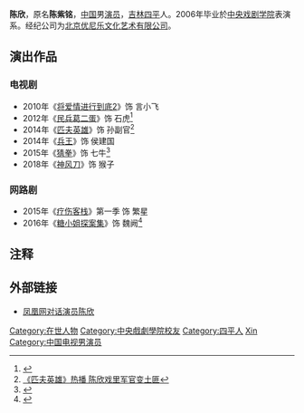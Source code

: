 {{otheruses|陳欣}}
{{藝人
|姓名 = 陈欣
|類型 = 男演員
|圖片 =
|圖片尺寸 = 
|圖片簡介 = 
|原名 = 陈紫铭
|外文名 = 
|外文 =  
|羅馬拼音 = 
|英文名 = 
|暱稱 = 
|其他藝名 = 
|國籍 = {{PRC}}
|民族 = 
|籍貫 = 
|出生日期 = 4月28日
|出生地點 = [[吉林|吉林]][[四平市|四平市]]
|逝世日期 = 
|逝世地點 = 
|職業 = 演员 
|語言 = 汉语
|教育程度 = 
|宗教信仰 =
|配偶 = 
|兒女 = 
|父母 = 
|音樂類型 = 
|演奏樂器 = 
|出生地 = 
|出道作 = 
|唱片公司 = 
|經紀公司 = 北京优尼乐文化艺术有限公司
|網站 = 
|相關團體 = 
|獎項 = 
|IMDb = 
}}

'''陈欣'''，原名'''陈紫铭'''，[[中国|中国]]男[[演员|演员]]，[[吉林|吉林]][[四平|四平]]人。2006年毕业於[[中央戏剧学院|中央戏剧学院]]表演系。经纪公司为[[北京优尼乐文化艺术有限公司|北京优尼乐文化艺术有限公司]]。

== 演出作品 ==
=== 电视剧 ===
*2010年《[[将爱情进行到底2|将爱情进行到底2]]》饰 言小飞
*2012年《[[民兵葛二蛋|民兵葛二蛋]]》饰 石虎<ref>{{Cite web |url=http://ent.163.com/11/0909/10/7DGJRA5V00031GVS.html |title=民兵葛二蛋》河北杀青 黄渤陈欣童心未泯 |access-date=2016-03-28 |archive-date=2019-06-08 |archive-url=https://web.archive.org/web/20190608054126/http://ent.163.com/11/0909/10/7DGJRA5V00031GVS.html |dead-url=no }}</ref>
*2014年《[[匹夫英雄|匹夫英雄]]》饰 孙副官<ref>[http://et.21cn.com/gundong/etscroll/a/2014/0313/16/26687650.shtml 《匹夫英雄》热播 陈欣戏里军官变土匪]{{Dead link|date=2018年7月 |bot=InternetArchiveBot |fix-attempted=yes }}</ref>
*2014年《[[兵王|兵王]]》饰 侯建国
*2015年《[[猜拳_(电视剧)|猜拳]]》饰 七牛<ref>{{Cite web |url=http://ent.ifeng.com/a/20150403/42362236_0.shtml |title=《猜拳》央视八套热播 陈欣演绎抗日英雄 |access-date=2016-03-28 |archive-date=2019-06-03 |archive-url=https://web.archive.org/web/20190603011934/http://ent.ifeng.com/a/20150403/42362236_0.shtml |dead-url=no }}</ref>
*2018年《[[神风刀|神风刀]]》饰 猴子

=== 网路剧 ===
*2015年《[[疗伤客栈|疗伤客栈]]》第一季 饰 繁星
*2016年《[[糖小姐探案集|糖小姐探案集]]》饰 魏阙<ref>{{Cite web |url=http://www.gywb.cn/content/2016-01/07/content_4448050.htm |title=陈欣《糖小姐探案集》热播 警戒男神变护花使者 |access-date=2016-03-28 |archive-date=2019-06-08 |archive-url=https://web.archive.org/web/20190608054133/http://www.gywb.cn/content/2016-01/07/content_4448050.htm |dead-url=no }}</ref>

== 注释 ==
<references/>

== 外部链接 ==
*[http://v.ifeng.com/ent/mingxing/201111/179a7e57-7f3c-4ec0-982a-fcd3833a2d0f.shtml 凤凰网对话演员陈欣] {{Wayback|url=http://v.ifeng.com/ent/mingxing/201111/179a7e57-7f3c-4ec0-982a-fcd3833a2d0f.shtml |date=20190606085306 }}

{{DEFAULTSORT:Chen}}
[[Category:在世人物|Category:在世人物]]
[[Category:中央戲劇學院校友|Category:中央戲劇學院校友]]
[[Category:四平人|Category:四平人]]
[[Category:陳姓|Xin]]
[[Category:中国电视男演员|Category:中国电视男演员]]